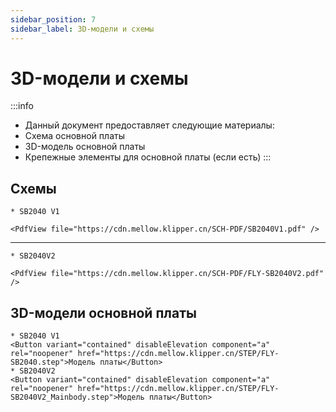 ```yaml
---
sidebar_position: 7
sidebar_label: 3D-модели и схемы
---
```




# 3D-модели и схемы

:::info
* Данный документ предоставляет следующие материалы:
* Схема основной платы
* 3D-модель основной платы
* Крепежные элементы для основной платы (если есть)
:::

## Схемы
    * SB2040 V1

    <PdfView file="https://cdn.mellow.klipper.cn/SCH-PDF/SB2040V1.pdf" />

----

    * SB2040V2

    <PdfView file="https://cdn.mellow.klipper.cn/SCH-PDF/FLY-SB2040V2.pdf" />


## 3D-модели основной платы
    * SB2040 V1
    <Button variant="contained" disableElevation component="a" rel="noopener" href="https://cdn.mellow.klipper.cn/STEP/FLY-SB2040.step">Модель платы</Button>
    * SB2040V2
    <Button variant="contained" disableElevation component="a" rel="noopener" href="https://cdn.mellow.klipper.cn/STEP/FLY-SB2040V2_Mainbody.step">Модель платы</Button>
